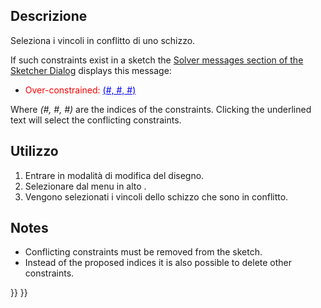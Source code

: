 <languages/>

<div class="mw-translate-fuzzy">
{{Docnav/it
|[[Sketcher_SelectRedundantConstraints/it|Seleziona i vincoli ridondanti]]
|[[Sketcher_RestoreInternalAlignmentGeometry/it|Mostra o Nascondi la geometria interna]]
|[[Sketcher_Workbench/it|Sketcher]]
|IconL=Sketcher_SelectRedundantConstraints.svg
|IconR=Sketcher_RestoreInternalAlignmentGeometry.svg
|IconC=Workbench_Sketcher.svg
}}
</div>

<div class="mw-translate-fuzzy">
{{GuiCommand/it
|Name=Sketcher SelectConflictingConstraints
|Name/it=Seleziona i vincoli in conflitto
|MenuLocation=Schizzo → Strumenti → Seleziona i vincoli in conflitto
|Workbenches=[[Sketcher_Workbench/it|Sketcher]]
|Shortcut={{KEY|Z}} {{KEY|P}} {{KEY|C}}
|Version=0.15
}}
</div>

<span id="Description"></span>
==Descrizione==

<div class="mw-translate-fuzzy">
Seleziona i vincoli in conflitto di uno schizzo.
</div>

If such constraints exist in a sketch the [[Sketcher_Dialog#Solver_messages|Solver messages section of the Sketcher Dialog]] displays this message:
* <span style="color:red;">Over-constrained: </span><span style="color:blue;text-decoration:underline;">(#, #, #)</span>
Where ''(#, #, #)'' are the indices of the constraints. Clicking the underlined text will select the conflicting constraints.

<span id="Usage"></span>
==Utilizzo==

<div class="mw-translate-fuzzy">
#Entrare in modalità di modifica del disegno.
#Selezionare dal menu in alto {{MenuCommand|Schizzo → Strumenti → [[File:Sketcher_SelectConflictingConstraints.svg|16px]] Seleziona i vincoli in conflitto}}.
#Vengono selezionati i vincoli dello schizzo che sono in conflitto.
</div>

==Notes==

* Conflicting constraints must be removed from the sketch.
* Instead of the proposed indices it is also possible to delete other constraints.


<div class="mw-translate-fuzzy">
{{Docnav/it
|[[Sketcher_SelectRedundantConstraints/it|Seleziona i vincoli ridondanti]]
|[[Sketcher_RestoreInternalAlignmentGeometry/it|Mostra o Nascondi la geometria interna]]
|[[Sketcher_Workbench/it|Sketcher]]
|IconL=Sketcher_SelectRedundantConstraints.svg
|IconR=Sketcher_RestoreInternalAlignmentGeometry.svg
|IconC=Workbench_Sketcher.svg
}}
</div>

{{Sketcher_Tools_navi{{#translation:}}}}
{{Userdocnavi{{#translation:}}}}